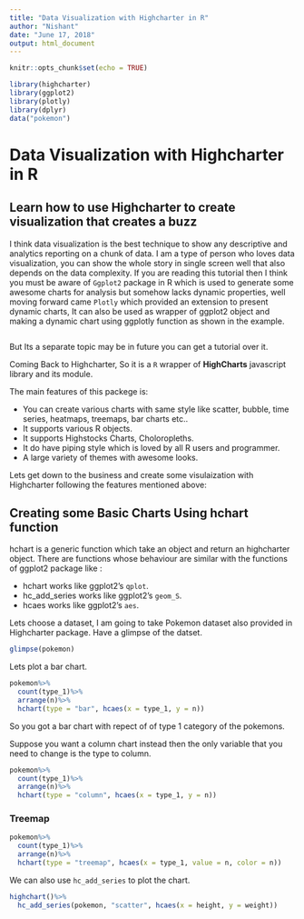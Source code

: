 ---
title: "Data Visualization with Highcharter in R"
author: "Nishant"
date: "June 17, 2018"
output: html_document
---

```{r setup, include=FALSE}
knitr::opts_chunk$set(echo = TRUE)
```

```{r message=FALSE, warning=FALSE}
library(highcharter)
library(ggplot2)
library(plotly)
library(dplyr)
data("pokemon")
```


# Data Visualization with Highcharter in R

## Learn how to use Highcharter to create visualization that creates a buzz

I think data visualization is the best technique to show any descriptive and analytics reporting on a chunk of data.
I am a type of person who loves data visualization, you can show the whole story in single screen well that also depends on the data complexity. 
If you are reading this tutorial then I think you must be aware of `Ggplot2` package in R which is used to generate some awesome charts for analysis but somehow lacks dynamic properties, well moving forward came `Plotly` which provided an extension to present dynamic charts, It can also be used as wrapper of ggplot2 object and making a dynamic chart using ggplotly function as shown in the example.

```{r PlotlyExample, message=FALSE, warning=FALSE}



```

But Its a separate topic may be in future you can get a tutorial over it.


Coming Back to Highcharter, So it is a `R` wrapper of **HighCharts** javascript library and its module.

The main features of this packege is:

* You can create various charts with same style like scatter, bubble, time series, heatmaps, treemaps, bar charts etc..
* It supports various R objects.
* It supports Highstocks Charts, Choloropleths.
* It do have piping style which is loved by all R users and programmer.
* A large variety of themes with awesome looks.

Lets get down to the business and create some visulaization with Highcharter following the features mentioned above:

## Creating some Basic Charts Using hchart function

hchart is a generic function which take an object and return an highcharter object. There are functions whose behaviour are similar with the functions of ggplot2 package like :

* hchart works like ggplot2's `qplot`.
* hc_add_series works like ggplot2's `geom_S`.
* hcaes works like ggplot2's `aes`.

Lets choose a dataset, I am going to take Pokemon dataset also provided in Highcharter package.
Have a glimpse of the datset.

```{r, message=FALSE, warning=FALSE}

glimpse(pokemon)

```

Lets plot a bar chart.

```{r message=FALSE, warning=FALSE}

pokemon%>%
  count(type_1)%>%
  arrange(n)%>%
  hchart(type = "bar", hcaes(x = type_1, y = n))

```


So you got a bar chart with repect of of type 1 category of the pokemons.

Suppose you want a column chart instead then the only variable that you need to change is the type to column.

```{r message=FALSE, warning=FALSE}

pokemon%>%
  count(type_1)%>%
  arrange(n)%>%
  hchart(type = "column", hcaes(x = type_1, y = n))


```

### Treemap

```{r message=FALSE, warning=FALSE}

pokemon%>%
  count(type_1)%>%
  arrange(n)%>%
  hchart(type = "treemap", hcaes(x = type_1, value = n, color = n))


```

We can also use `hc_add_series` to plot the chart.

```{r, message=FALSE, warning=FALSE}

highchart()%>%
  hc_add_series(pokemon, "scatter", hcaes(x = height, y = weight))

```


